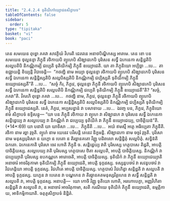 ```yaml
---
title: "2.4.2.4 ទុតិយិកៅយ្យោជនសិក្ខាបទ"
tableOfContents: false
sidebar:
  order: 5
type: "tipitaka"
basket: "vi"
book: "paci"
---
```



<DynamicBreadcrumb />

<Division number="850" book="paci">

<Paragraph number="2707" book="paci">
តេន សមយេន ពុទ្ធោ ភគវា សាវត្ថិយំ វិហរតិ ជេតវនេ អនាថបិណ្ឌិកស្ស អារាមេ. តេន ខោ បន សមយេន ថុល្លនន្ទា ភិក្ខុនី រថិកាយបិ ព្យូហេបិ សិង្ឃាដកេបិ បុរិសេន សទ្ធឹ ឯកេនេកា សន្តិដ្ឋតិបិ សល្លបតិបិ និកណ្ណិកម្បិ ជប្បេតិ ទុតិយិកម្បិ ភិក្ខុនឹ ឧយ្យោជេតិ.
</Paragraph>

<Paragraph number="2708" book="paci">
យា តា ភិក្ខុនិយោ អប្បិច្ឆា …បេ…  តា ឧជ្ឈាយន្តិ ខិយ្យន្តិ វិបាចេន្តិ—  “កថញ្ហិ នាម អយ្យា ថុល្លនន្ទា រថិកាយបិ ព្យូហេបិ សិង្ឃាដកេបិ បុរិសេន សទ្ធឹ ឯកេនេកា សន្តិដ្ឋិស្សតិបិ សល្លបិស្សតិបិ និកណ្ណិកម្បិ ជប្បិស្សតិ ទុតិយិកម្បិ ភិក្ខុនឹ ឧយ្យោជេស្សតី”តិ …បេ…  “សច្ចំ កិរ, ភិក្ខវេ, ថុល្លនន្ទា ភិក្ខុនី រថិកាយបិ ព្យូហេបិ សិង្ឃាដកេបិ បុរិសេន សទ្ធឹ ឯកេនេកា សន្តិដ្ឋតិបិ សល្លបតិបិ និកណ្ណិកម្បិ ជប្បេតិ ទុតិយិកម្បិ ភិក្ខុនឹ ឧយ្យោជេតី”តិ? “សច្ចំ, ភគវា”តិ. វិគរហិ ពុទ្ធោ ភគវា …បេ…  កថញ្ហិ នាម, ភិក្ខវេ, ថុល្លនន្ទា ភិក្ខុនី រថិកាយបិ ព្យូហេបិ សិង្ឃាដកេបិ បុរិសេន សទ្ធឹ ឯកេនេកា សន្តិដ្ឋិស្សតិបិ សល្លបិស្សតិបិ និកណ្ណិកម្បិ ជប្បិស្សតិ ទុតិយិកម្បិ ភិក្ខុនឹ ឧយ្យោជេស្សតិ. នេតំ, ភិក្ខវេ, អប្បសន្នានំ វា បសាទាយ …បេ…  ឯវញ្ច បន, ភិក្ខវេ, ភិក្ខុនិយោ ឥមំ សិក្ខាបទំ ឧទ្ទិសន្តុ—
</Paragraph>

</Division>
<Division number="851" book="paci">

<Paragraph number="2709" book="paci">
<Emphasis>“យា បន ភិក្ខុនី រថិកាយ វា ព្យូហេ វា សិង្ឃាដកេ វា បុរិសេន សទ្ធឹ ឯកេនេកា សន្តិដ្ឋេយ្យ វា សល្លបេយ្យ វា និកណ្ណិកំ វា ជប្បេយ្យ ទុតិយិកំ វា ភិក្ខុនឹ ឧយ្យោជេយ្យ, បាចិត្តិយន៑”</Emphasis>តិ. (*14*:<Emphasis>69</Emphasis>)
</Paragraph>

</Division>
<Division number="852" book="paci">

<Paragraph number="2710" book="paci">
<Emphasis>យា បនា</Emphasis>តិ យា យាទិសា …បេ…  <Emphasis>ភិក្ខុនី</Emphasis>តិ …បេ…  អយំ ឥមស្មឹ អត្ថេ អធិប្បេតា ភិក្ខុនីតិ.
</Paragraph>

<Paragraph number="2711" book="paci">
<Emphasis>រថិកា</Emphasis> នាម រច្ឆា វុច្ចតិ. <Emphasis>ព្យូហំ</Emphasis> នាម យេនេវ បវិសន្តិ តេនេវ និក្ខមន្តិ. <Emphasis>សិង្ឃាដកោ</Emphasis> នាម ចច្ចរំ វុច្ចតិ.
</Paragraph>

<Paragraph number="2712" book="paci">
<Emphasis>បុរិសោ</Emphasis> នាម មនុស្សបុរិសោ ន យក្ខោ ន បេតោ ន តិរច្ឆានគតោ វិញ្ញូ បដិពលោ សន្តិដ្ឋិតុំ សល្លបិតុំ.
</Paragraph>

<Paragraph number="2713" book="paci">
<Emphasis>សទ្ធិន៑</Emphasis>តិ ឯកតោ. <Emphasis>ឯកេនេកា</Emphasis>តិ បុរិសោ ចេវ ហោតិ ភិក្ខុនី ច.
</Paragraph>

<Paragraph number="2714" book="paci">
<Emphasis>សន្តិដ្ឋេយ្យ វា</Emphasis>តិ បុរិសស្ស ហត្ថបាសេ តិដ្ឋតិ, អាបត្តិ បាចិត្តិយស្ស.
</Paragraph>

<Paragraph number="2715" book="paci">
<Emphasis>សល្លបេយ្យ វា</Emphasis>តិ បុរិសស្ស ហត្ថបាសេ ឋិតា សល្លបតិ, អាបត្តិ បាចិត្តិយស្ស.
</Paragraph>

<Paragraph number="2716" book="paci">
<Emphasis>និកណ្ណិកំ វា ជប្បេយ្យា</Emphasis>តិ បុរិសស្ស ឧបកណ្ណកេ អារោចេតិ, អាបត្តិ បាចិត្តិយស្ស.
</Paragraph>

<Paragraph number="2717" book="paci">
<Emphasis>ទុតិយិកំ វា ភិក្ខុនឹ ឧយ្យោជេយ្យា</Emphasis>តិ អនាចារំ អាចរិតុកាមា ទុតិយិកម្បិ ភិក្ខុនឹ ឧយ្យោជេតិ, អាបត្តិ ទុក្កដស្ស. ទស្សនូបចារំ វា សវនូបចារំ វា វិជហន្តិយា អាបត្តិ ទុក្កដស្ស. វិជហិតេ អាបត្តិ បាចិត្តិយស្ស.
</Paragraph>

<Paragraph number="2718" book="paci">
ហត្ថបាសំ វិជហិត្វា សន្តិដ្ឋតិ វា សល្លបតិ វា អាបត្តិ ទុក្កដស្ស. យក្ខេន វា បេតេន វា បណ្ឌកេន វា តិរច្ឆានគតមនុស្សវិគ្គហេន វា សទ្ធឹ សន្តិដ្ឋតិ វា សល្លបតិ វា, អាបត្តិ ទុក្កដស្ស.
</Paragraph>

</Division>
<Division number="853" book="paci">

<Paragraph number="2719" book="paci">
អនាបត្តិ—  យោ កោចិ វិញ្ញូ ទុតិយោ ហោតិ, អរហោបេក្ខា, អញ្ញវិហិតា សន្តិដ្ឋតិ វា សល្លបតិ វា, ន អនាចារំ អាចរិតុកាមា, សតិ ករណីយេ ទុតិយិកំ ភិក្ខុនឹ ឧយ្យោជេតិ, ឧម្មត្តិកាយ, អាទិកម្មិកាយាតិ.

</Paragraph>
</Division>

<Paragraph number="2720" type="center" book="paci">
ចតុត្ថសិក្ខាបទំ និដ្ឋិតំ.
</Paragraph>